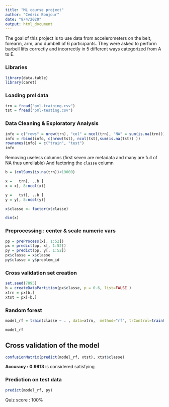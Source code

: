 ```yaml
---
title: "ML course project"
author: "Cedric Bonjour"
date: "8/4/2020"
output: html_document
---
```



The goal of this project is to use data from accelerometers on the belt, forearm, arm, and dumbell of 6 participants. They were asked to perform barbell lifts correctly and incorrectly in 5 different ways categorized from A to E. 



### Libraries 

```r
library(data.table)
library(caret)
```
### Loading pml data
```r
trn = fread("pml-training.csv")
tst = fread("pml-testing.csv")
```

### Data Cleaning & Exploratory Analysis

```r
info = c("rows" = nrow(trn), "col" = ncol(trn), "NA" = sum(is.na(trn)))
info = rbind(info, c(nrow(tst), ncol(tst),sum(is.na(tst)) ))
rownames(info) = c("train", "test")
info

```


Removing useless columns (first seven are metadata and many are full of NA thus unreliable)
And factoring the `classe` column

```r

b = (colSums(is.na(trn))<19000)

x =   trn[, ..b ]
x = x[, 8:ncol(x)]

y =   tst[, ..b ]
y = y[, 8:ncol(y)]

x$classe <- factor(x$classe)

dim(x)

```


### Preprocessing : center & scale numeric vars

```r
pp = preProcess(x[, 1:52])
px = predict(pp, x[, 1:52])
py = predict(pp, y[, 1:52])
px$classe = x$classe
py$classe = y$problem_id

```


### Cross validation set creation

```r
set.seed(7895)
b = createDataPartition(px$classe, p = 0.6, list=FALSE )
xtrn = px[b,]
xtst = px[-b,]

```



### Random forest 

```r

model_rf = train(classe ~ . , data=xtrn,  method="rf", trControl=trainControl(method="cv", number=3, verboseIter=FALSE), allowParallel=TRUE)

model_rf
```

## Cross validation of the model

```r

confusionMatrix(predict(model_rf, xtst), xtst$classe)
```
**Accuracy : 0.9913** is considered satisfying

### Prediction on test data

```r
predict(model_rf, py)
```

Quiz score : 100%



